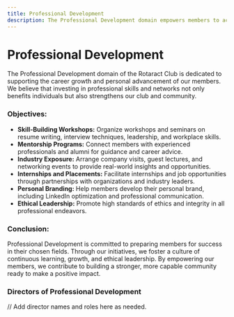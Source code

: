 ```yaml
---
title: Professional Development
description: The Professional Development domain empowers members to achieve their career goals through skill-building, mentorship, and industry exposure.
---
```


# Professional Development

The Professional Development domain of the Rotaract Club is dedicated to supporting the career growth and personal advancement of our members. We believe that investing in professional skills and networks not only benefits individuals but also strengthens our club and community.

### Objectives:
- **Skill-Building Workshops:** Organize workshops and seminars on resume writing, interview techniques, leadership, and workplace skills.
- **Mentorship Programs:** Connect members with experienced professionals and alumni for guidance and career advice.
- **Industry Exposure:** Arrange company visits, guest lectures, and networking events to provide real-world insights and opportunities.
- **Internships and Placements:** Facilitate internships and job opportunities through partnerships with organizations and industry leaders.
- **Personal Branding:** Help members develop their personal brand, including LinkedIn optimization and professional communication.
- **Ethical Leadership:** Promote high standards of ethics and integrity in all professional endeavors.

### Conclusion:
Professional Development is committed to preparing members for success in their chosen fields. Through our initiatives, we foster a culture of continuous learning, growth, and ethical leadership. By empowering our members, we contribute to building a stronger, more capable community ready to make a positive impact.

### Directors of Professional Development

// Add director names and roles here as needed. 